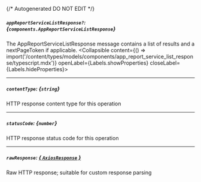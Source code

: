 {/* Autogenerated DO NOT EDIT  */}

##### `appReportServiceListResponse?`: *{`components.AppReportServiceListResponse`}*
The AppReportServiceListResponse message contains a list of results and a nextPageToken if applicable.
<Collapsible content={() => import('/content/types/models/components/app_report_service_list_response/typescript.mdx')} openLabel={Labels.showProperties} closeLabel={Labels.hideProperties}>
</Collapsible>

---
##### `contentType`: *{`string`}*
HTTP response content type for this operation

---
##### `statusCode`: *{`number`}*
HTTP response status code for this operation

---
##### `rawResponse`: [*{ `AxiosResponse` }*](https://axios-http.com/docs/res_schema)
Raw HTTP response; suitable for custom response parsing


